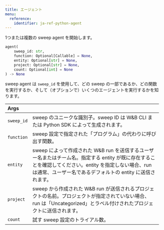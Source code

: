 ---
title: エージェント
menu:
  reference:
    identifier: ja-ref-python-agent
---

<Card title="View the source code" href="https://www.github.com/wandb/wandb/tree/637bddf198525810add5804059001b1b319d6ad1/wandb/wandb_agent.py#L532-L576" icon="github"/>

1つまたは複数の sweep agent を開始します。

```python
agent(
    sweep_id: str,
    function: Optional[Callable] = None,
    entity: Optional[str] = None,
    project: Optional[str] = None,
    count: Optional[int] = None
) -> None
```

sweep agent は `sweep_id` を使用して、どの sweep の一部であるか、どの関数を実行するか、そして（オプションで）いくつのエージェントを実行するかを知ります。

| Args |  |
| :--- | :--- |
|  `sweep_id` |  sweep のユニークな識別子。sweep ID は W&B CLI または Python SDK によって生成されます。 |
|  `function` |  sweep 設定で指定された「プログラム」の代わりに呼び出す関数。 |
|  `entity` |  sweep によって作成された W&B run を送信するユーザー名またはチーム名。指定する entity が既に存在することを確認してください。entity を指定しない場合、run は通常、ユーザー名であるデフォルトの entity に送信されます。 |
|  `project` |  sweep から作成された W&B run が送信されるプロジェクトの名前。プロジェクトが指定されていない場合、run は「Uncategorized」とラベル付けされたプロジェクトに送信されます。 |
|  `count` |  試す sweep 設定のトライアル数。 |